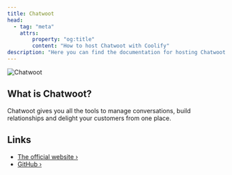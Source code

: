 ```yaml
---
title: Chatwoot
head:
  - tag: "meta"
    attrs:
        property: "og:title"
        content: "How to host Chatwoot with Coolify"
description: "Here you can find the documentation for hosting Chatwoot with Coolify."
---
```



<Badge text="One-click setup." variant="note" size="large" />

![Chatwoot](https://user-images.githubusercontent.com/2246121/282256632-87f6a01b-6467-4e0e-8a93-7bbf66d03a17.png#gh-dark-mode-only)

## What is Chatwoot?

Chatwoot gives you all the tools to manage conversations, build relationships and delight your customers from one place.

## Links

- [The official website ›](https://www.chatwoot.com/)
- [GitHub ›](https://github.com/chatwoot/chatwoot)
